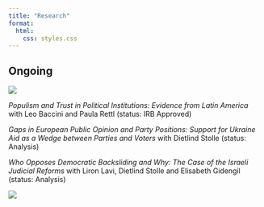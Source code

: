 ```yaml
---
title: "Research"
format:
  html:
    css: styles.css
---
```


## Ongoing

::: column-margin
![](images/image_smokestack2.JPG)
:::

*Populism and Trust in Political Institutions: Evidence from Latin America* with Leo Baccini and Paula Rettl (status: IRB Approved)

*Gaps in European Public Opinion and Party Positions: Support for Ukraine Aid as a Wedge between Parties and Voters* with Dietlind Stolle (status: Analysis)

*Who Opposes Democratic Backsliding and Why: The Case of the Israeli Judicial Reforms* with Liron Lavi, Dietlind Stolle and Elisabeth Gidengil (status: Analysis)

![](images/image_powerlines.jpg){fig-align="left"}
